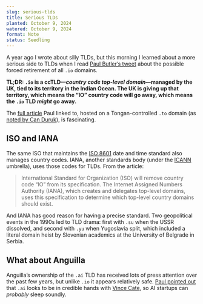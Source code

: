 ```yaml
---
slug: serious-tlds
title: Serious TLDs
planted: October 9, 2024
watered: October 9, 2024
format: Note
status: Seedling
---
```


A year ago I wrote about <Link href="/silly-tlds">silly TLDs</Link>, but this morning I learned about a more serious side to TLDs when I read [Paul Butler’s tweet](https://x.com/paulgb/status/1843766739349450770) about the possible forced retirement of all `.io` domains.

**TL;DR: `.io` is a ccTLD—_country code top-level domain_—managed by the UK, tied to its territory in the Indian Ocean. The UK is giving up that territory, which means the “IO” country code will go away, which means the `.io` TLD _might_ go away.**

The [full article](https://every.to/p/the-disappearance-of-an-internet-domain) Paul linked to, hosted on a Tongan-controlled `.to` domain (as [noted by Can Duruk](https://x.com/can/status/1843767242858832049)), is fascinating.

## ISO and IANA

The same ISO that maintains the [ISO 8601](https://en.wikipedia.org/wiki/ISO_8601) date and time standard also manages country codes. IANA, another standards body (under the [ICANN](https://en.wikipedia.org/wiki/ICANN) umbrella), uses those codes for TLDs. From the article:

> International Standard for Organization (ISO) will remove country code “IO” from its specification. The Internet Assigned Numbers Authority (IANA), which creates and delegates top-level domains, uses this specification to determine which top-level country domains should exist.

And IANA has good reason for having a precise standard. Two geopolitical events in the 1990s led to TLD drama: first with `.su` when the USSR dissolved, and second with `.yu` when Yugoslavia split, which included a literal domain heist by Slovenian academics at the University of Belgrade in Serbia.

## What about Anguilla

Anguilla’s ownership of the `.ai` TLD has received lots of press attention over the past few years, but unlike `.io` it appears relatively safe. [Paul pointed out](https://x.com/paulgb/status/1843780479335706941) that `.ai` looks to be in credible hands with [Vince Cate](https://en.m.wikipedia.org/wiki/Vince_Cate), so AI startups can _probably_ sleep soundly.
